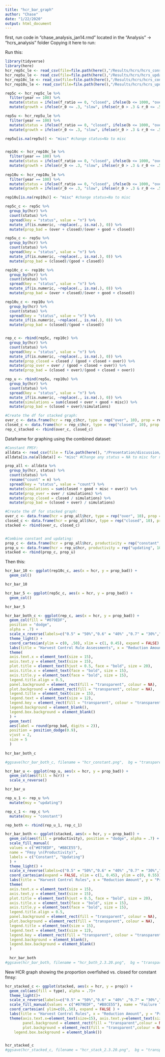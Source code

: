 ```yaml
---
title: "hcr_bar_graph"
author: "Chase"
date: "1/22/2020"
output: html_document
---
```


first, run code in "chase_analysis_jan14.rmd" located in the "Analysis" -> "hcrs_analysis" folder
Copying it here to run:

Run this:
```r
library(tidyverse)
library(here)
hcr_rep5c_le <- read_csv(file=file.path(here(),"/Results/hcrs/hcrs_constantfmsy_5rep_lowerror.csv"))
hcr_rep5u_le <- read_csv(file=file.path(here(),"/Results/hcrs/hcrs_updatingfmsy_5rep_lowerror.csv"))
hcr_rep10c_le <- read_csv(file=file.path(here(),"/Results/hcrs/hcrs_constantfmsy_10rep_lowerror.csv"))
hcr_rep10u_le <- read_csv(file=file.path(here(),"/Results/hcrs/hcrs_updatingfmsy_10rep_lowerror.csv"))

rep5c <- hcr_rep5c_le %>% 
  filter(year == 100) %>% 
  mutate(status = ifelse(f_ratio == 0, "closed", ifelse(b <= 1000, "over", "good"))) %>% 
  mutate(growth = ifelse(r_0 <= .3, "slow", ifelse(r_0 > .3 & r_0 <= .5, "medium", "fast")))

rep5u <- hcr_rep5u_le %>% 
  filter(year == 100) %>% 
  mutate(status = ifelse(f_ratio == 0, "closed", ifelse(b <= 1000, "over", "good"))) %>% 
  mutate(growth = ifelse(r_0 <= .3, "slow", ifelse(r_0 > .3 & r_0 <= .5, "medium", "fast")))

rep5u[is.na(rep5u)] <- "misc" #change status=Na to misc


rep10c <- hcr_rep10c_le %>% 
  filter(year == 100) %>% 
  mutate(status = ifelse(f_ratio == 0, "closed", ifelse(b <= 1000, "over", "good"))) %>% 
  mutate(growth = ifelse(r_0 <= .3, "slow", ifelse(r_0 > .3 & r_0 <= .5, "medium", "fast")))
  
rep10u <- hcr_rep10u_le %>% 
  filter(year == 100) %>% 
  mutate(status = ifelse(f_ratio == 0, "closed", ifelse(b <= 1000, "over", "good"))) %>% 
  mutate(growth = ifelse(r_0 <= .3, "slow", ifelse(r_0 > .3 & r_0 <= .5, "medium", "fast")))

rep10u[is.na(rep10u)] <- "misc" #change status=Na to misc

rep5c_c <- rep5c %>%
  group_by(hcr) %>% 
  count(status) %>% 
  spread(key = "status", value = "n") %>%
  mutate_if(is.numeric, ~replace(., is.na(.), 0)) %>% 
  mutate(prop_bad = (over + closed)/(over + good + closed))

rep5u_c <- rep5u %>%
  group_by(hcr) %>% 
  count(status) %>% 
  spread(key = "status", value = "n") %>%
  mutate_if(is.numeric, ~replace(., is.na(.), 0)) %>% 
  mutate(prop_bad = (closed)/(good + closed))

rep10c_c <- rep10c %>%
  group_by(hcr) %>% 
  count(status) %>% 
  spread(key = "status", value = "n") %>%
  mutate_if(is.numeric, ~replace(., is.na(.), 0)) %>% 
  mutate(prop_bad = (over + closed)/(over + good + closed))

rep10u_c <- rep10u %>%
  group_by(hcr) %>% 
  count(status) %>% 
  spread(key = "status", value = "n") %>%
  mutate_if(is.numeric, ~replace(., is.na(.), 0)) %>% 
  mutate(prop_bad = (closed)/(good + closed))


rep_c <- rbind(rep5c, rep10c) %>% 
  group_by(hcr) %>% 
  count(status) %>% 
  spread(key = "status", value = "n") %>% 
  mutate_if(is.numeric, ~replace(., is.na(.), 0)) %>% 
  mutate(prop_closed = closed / (good + closed + over)) %>% 
  mutate(prop_over = over / (good + closed + over)) %>% 
  mutate(prop_bad = (closed + over)/(good + closed + over))

rep_u <- rbind(rep5u, rep10u) %>% 
  group_by(hcr) %>% 
  count(status) %>% 
  spread(key = "status", value = "n") %>% 
  mutate_if(is.numeric, ~replace(., is.na(.), 0)) %>% 
  mutate(simulations = sum(closed + over + good + misc)) %>% 
  mutate(prop_bad = (closed + over)/simulations)

#Create the df for stacked graph:
over_c <- data.frame(hcr = rep_c$hcr, type = rep("over", 10), prop = rep_c$prop_over)
closed_c <- data.frame(hcr = rep_c$hcr, type = rep("closed", 10), prop = rep_c$prop_closed)
rep_c_stacked <- rbind(over_c, closed_c)

```

Dataframe for graphing using the combined dataset:  
```r
#Constant FMSY:
alldata <- read_csv(file = file.path(here(), "/Presentation/discussion/alldata_combined.csv"))
alldata[is.na(alldata)] <- "misc" #Change any status = NA to misc for now

prop_all <- alldata %>%
  group_by(hcr, status) %>% 
  count(status) %>% 
  rename("count" = n) %>% 
  spread(key = "status", value = "count") %>% 
  mutate(simulations = sum(closed + good + misc + over)) %>% 
  mutate(prop_over = over / simulations) %>% 
  mutate(prop_closed = closed / simulations) %>% 
  mutate(prop_bad = (closed + over) / simulations)

#Create the df for stacked graph:
over_c <- data.frame(hcr = prop_all$hcr, type = rep("over", 10), prop = prop_all$prop_over)
closed_c <- data.frame(hcr = prop_all$hcr, type = rep("closed", 10), prop = prop_all$prop_closed)
stacked <- rbind(over_c, closed_c)


#Combine constant and updating:
prop_c <- data.frame(hcr = prop_all$hcr, productivity = rep("constant", 10), prop_bad = prop_all$prop_bad)
prop_u <- data.frame(hcr = rep_u$hcr, productivity = rep("updating", 10), prop_bad = rep_u$prop_bad)
stacked <- rbind(prop_c, prop_u)
```




Then this:
```r

hcr_bar_10 <- ggplot(rep10c_c, aes(x = hcr, y = prop_bad)) +
  geom_col()

hcr_bar_10

hcr_bar_5 <- ggplot(rep5c_c, aes(x = hcr, y = prop_bad)) +
  geom_col()

hcr_bar_5

hcr_bar_both_c <- ggplot(rep_c, aes(x = hcr, y = prop_bad)) +
  geom_col(fill = "#079EDF",
  position = "dodge",
  alpha = .7) +
  scale_x_reverse(labels=c("0.5" = "50%","0.6" = "40%" ,"0.7" = "30%","0.8" = "20%","0.9" = "10%","1.0" = "0%")) +
  theme_light() +
  coord_cartesian(ylim = c(0, .50), xlim = c(1, 0.45), expand = FALSE) +
  labs(title = "Harvest Control Rule Assessments", x = "Reduction Amount", y = "Proportion Closed/Overfished") +
  theme(
  axis.text.x = element_text(size = 15),
  axis.text.y = element_text(size = 15),
  plot.title = element_text(hjust = 0.5, face = "bold", size = 20),
  axis.title.x = element_text(face = "bold", size = 15),
  axis.title.y = element_text(face = "bold", size = 15),
  legend.title.align = 0.5,
  panel.background = element_rect(fill = "transparent", colour = NA),
  plot.background = element_rect(fill = "transparent", colour = NA),
  legend.title = element_text(size = 15),
  legend.text = element_text(size = 12),
  legend.key = element_rect(fill = "transparent", colour = "transparent"),
  legend.background = element_blank(),
  legend.box.background = element_blank()
  ) +
  geom_text(
  aes(label = round(prop_bad, digits = 2)),
  position = position_dodge(0.9),
  vjust = 2,
  size = 5
  )
  
hcr_bar_both_c

#ggsave(hcr_bar_both_c, filename = "hcr_constant.png",  bg = "transparent")

hcr_bar_u <- ggplot(rep_u, aes(x = hcr, y = prop_bad)) +
  geom_col(aes(fill = hcr)) +
  scale_x_reverse()

hcr_bar_u

rep_u_1 <- rep_u %>% 
  mutate(msy = "updating")

rep_c_1 <- rep_c %>% 
  mutate(msy = "constant")

rep_both <- rbind(rep_u_1, rep_c_1)

hcr_bar_both <- ggplot(stacked, aes(x = hcr, y = prop_bad)) +
  geom_col(aes(fill = productivity), position = "dodge", alpha = .7) +
  scale_fill_manual(
  values = c("#079EDF", "#B8CE55"),
  name = "Fmsy \n(Productivity)",
  labels = c("Constant", "Updating")
  ) +
  theme_light() +
  scale_x_reverse(labels=c("0.5" = "50%","0.6" = "40%" ,"0.7" = "30%","0.8" = "20%","0.9" = "10%","1.0" = "0%")) +
  coord_cartesian(expand = FALSE, xlim = c(1, 0.45), ylim = c(0, 0.55)) +
  labs(title = "Harvest Control Rules", x = "Reduction Amount", y = "Proportion Closed/Overfished") +
  theme(
  axis.text.x = element_text(size = 15),
  axis.text.y = element_text(size = 15),
  plot.title = element_text(hjust = 0.5, face = "bold", size = 20),
  axis.title.x = element_text(face = "bold", size = 15),
  axis.title.y = element_text(face = "bold", size = 15),
  legend.title.align = 0.5,
  panel.background = element_rect(fill = "transparent", colour = NA),
  plot.background = element_rect(fill = "transparent", colour = NA),
  legend.title = element_text(size = 15),
  legend.text = element_text(size = 12),
  legend.key = element_rect(fill = "transparent", colour = "transparent"),
  legend.background = element_blank(),
  legend.box.background = element_blank()
  ) 
  
  hcr_bar_both
#ggsave(hcr_bar_both, filename = "hcr_both_2.3.20.png",  bg = "transparent")
```

New HCR graph showing the proportion overfished vs. closed for constant fmsy:  
```r
hcr_stacked_c <- ggplot(stacked, aes(x = hcr, y = prop)) +
  geom_col(aes(fill = type), alpha = .7)+
  theme_light()+
  scale_x_reverse(labels=c("0.5" = "50%","0.6" = "40%" ,"0.7" = "30%","0.8" = "20%","0.9" = "10%","1.0" = "0%")) +
  scale_fill_manual(values = c("#079EDF", "#B8CE55"), name = "Failure Type", labels = c("Overfished", "Closed"))+
  coord_cartesian( ylim=c(0,.50), expand = FALSE ) +
  labs(title = "Harvest Control Rules", x = "Reduction Amount", y = "Proportion Closed/Overfished")+
  theme(axis.text.x=element_text(size=15), axis.text.y=element_text(size=15), plot.title = element_text(hjust = 0.5, face = "bold", size = 20), axis.title.x = element_text(face = "bold", size = 15), axis.title.y = element_text(face = "bold", size = 15),
        panel.background = element_rect(fill = "transparent",colour = NA),
        plot.background = element_rect(fill = "transparent",colour = NA),legend.background = element_blank(),
    legend.box.background = element_blank())


hcr_stacked_c
#ggsave(hcr_stacked_c, filename = "hcr_stack_2.3.20.png",  bg = "transparent")






```

